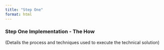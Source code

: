 ```yaml
---
title: "Step One"
format: html
---
```


### Step One Implementation - The How

(Details the process and techniques used to execute the technical solution)
